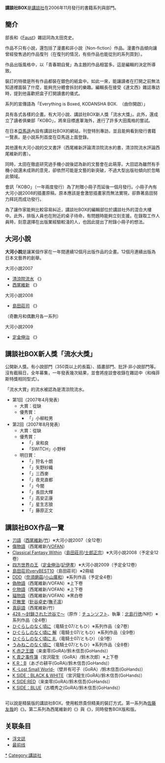 {{japanese|japanese=講談社BOX|kana=こうだんしゃボックス|romaji=Koudansha Box}}
'''講談社BOX'''是[[講談社|講談社]]在2006年11月發行的書籍系列與部門。

==簡介==
部長和《[[浮文誌|Faust]]》雜誌同為太田克史。

作品不只有小說，還包括了漫畫和非小說（Non-fiction）作品。漫畫作品傾向讓曾經發售過的作品復刊（在復刊的情況，有些作品也能從別的系列買到）。

作品出版風格中，以「青春期自覺」為主題的作品相當多。這是編輯的決定所導致。

裝訂的特徵是所有作品都裝在銀色的紙盒中。如此一來，能讓讀者在打開之前無法知道裡面裝了什麼，能夠充分體會拆封的樂趣。編輯長在接受《達文西》雜誌專訪時，提到他喜歡把盒子打開讀書的儀式。

系列的宣傳語為「Everything is Boxed, KODANSHA BOX.　{{lang|ja|開けるのは“あなた”です。}}（由你開啟）」

具有各式各樣的企畫。有大河小說、講談社BOX新人獎「流水大獎」。此外，還成立了讀者俱樂部「KOBO」，將來目標進軍海外，進行了許多大田風格的嘗試。

在日本[[Amazon.com|亞馬遜]]內設有講談社BOX的網站，刊登特別專訪，並且能夠看到發行書籍一覽表。是小說系列首度在亞馬遜上面登錄。

其他還有大河小說的交叉書評（西尾維新評論清涼院流水的書，清涼院流水評論西尾維新的書）。

同時，太田在徹底研究過手機小說後認為新的文藝會在此萌芽。大田認為雖然有手機小說還未成熟的意見，卻依然可能是文藝的新突破，不過大型出版社傾向於忽略此領域。

會訊「KOBO」（一年兩度發行）為了附贈小冊子而延後一個月發行。小冊子內有大河小說2008的插畫原稿，原本應該是會激怒插畫家而無法實現，卻靠著島田努力拜託而成功發行。

為了讓作家能夠比較容易糾近，講談社BOX的編輯部位於講談社外的混合大樓中。此外，排版人員也在附近的桌子待命，有問題時能夠立刻支援。在錄取工作人員時，刻意選擇在出版業經驗較淺的人，也因此提出了附錄小冊子的想法。

==大河小說==
'''大河小說'''是讓某個作家在一年間連續12個月出版作品的企畫。12個月連續出版為日本文藝界的創舉。
;大河小說2007
*[[清涼院流水|清涼院流水]] 《{{lang|ja|パーフェクト・ワールド　What a perfect world!}}》
*[[西尾維新|西尾維新]] 《{{lang|ja|[[刀語|刀語]]}}》
;大河小說2008
*[[島田莊司|島田莊司]] 《{{lang|ja|Classical Fantasy Within}}》
（奇數月和偶數月各一系列）
;大河小說2009
*[[定金伸治|定金伸治]] 《{{lang|ja|四方世界の王}}》

==講談社BOX新人獎「流水大獎」==
公開新人獎。有小說部門（350頁以上的長篇）、插畫部門、批評‧非小說部門等。沒有截稿日，全年募集，一年發表幾次結果，並會將座談會收錄在雜誌中（和梅菲斯特獎相同型式）。

「流水大賞」的流水被認為是清涼院流水。

*第1回（2007年4月発表）
**大賞：從缺
**優秀賞：
***「{{lang|ja|くうそうノンフィク日和}}」小柳粒男
*第2回（2007年8月発表）
**大賞：從缺 
**優秀賞：
***「{{lang|ja|エレGY}}」泉和良
***「SWITCH」小野梓
**明日賞：
***「{{lang|ja|インペリアル・ティーガー}}」狩名十朗
***「{{lang|ja|逢魔が時に、家から出てはいけないよ。}}」矢野紗織
***「{{lang|ja|空想性パラフレニィ}}」三西麥
***「{{lang|ja|スクラップ風ショウ女カッティング炒メ}}」夜見直都
***「{{lang|ja|そして飛竜は月夜に空を舞う}}」今闇
***「{{lang|ja|正義の見方}}」長田大輝
***「{{lang|ja|短編４連作}}」高安正康
***「{{lang|ja|独裁国家『彩』}}」星生志狼
***「{{lang|ja|僕は『ふくしゅうやさん』が大好きです。}}」藤原正文

==講談社BOX作品一覽==
{{動態列表}}
* [[刀語|刀語]]（[[西尾維新|西尾維新]]/[[竹_(插畫家)|竹]]）※大河小說2007（全12卷）
* [[傷物語|傷物語]]（西尾維新/[[VOFAN|VOFAN]]）
* [[Classical_Fantasy_Within|Classical Fantasy Within]]（[[島田莊司|島田莊司]]/[[士郎正宗|士郎正宗]]）※大河小說2008（予定全12卷）
* [[四方世界の王|四方世界の王]]（[[定金伸治|定金伸治]]/[[記伊孝|記伊孝]]）※大河小說2009（予定全12卷）
* [[島田荘司veryBEST10|島田荘司veryBEST10]]（島田莊司）※2冊組
* [[DDD_(小説)|DDD]]（[[奈須磨菇|奈須磨菇]]/[[小山廣和|小山廣和]]）※系列作品（予定全4卷）
* [[偽物語|偽物語]]（西尾維新/VOFAN）※上下卷
* [[化物語|化物語]]（西尾維新/VOFAN）※上下卷
* [[貓物語|貓物語]]（西尾維新/VOFAN）※黑白卷
* [[花散里_(小説)|花散里]]（[[針谷卓史|針谷卓史]]/[[撫子凛|撫子凛]]）
* [[真庭語|真庭語]]（西尾維新/竹）
* [[428_〜封鎖された渋谷で〜#小説版「428」|428 〜封鎖された渋谷で〜]]（原作：[[チュンソフト|チュンソフト]]、執筆：[[北島行徳|北島行徳]]/N村）※系列作品（全4卷）
* [[ひぐらしのなく頃に|ひぐらしのなく頃に]]（竜騎士07/ともひ）※系列作品（全7卷）
* [[ひぐらしのなく頃に_解|ひぐらしのなく頃に 解]]（竜騎士07/ともひ）※系列作品（全9卷）
* [[ひぐらしのなく頃に_礼|ひぐらしのなく頃に 礼]]（竜騎士07/ともひ）（全1卷）
* [[うみねこのなく頃に|うみねこのなく頃に]]（竜騎士07/ともひ）※系列作品（全8卷）
* [[K_赤之王國|K 赤之王國]]（来楽零(GoRA)/鈴木信吾(GoHands)）
* [[K_青之事件簿|K 青之事件簿]]（宮沢龍生（GoRA）/鈴木次郎）※上下卷
* [[K_R：B|K R：B]]（あざの耕平(GoRA)/鈴木信吾(GoHands)）
* [[K_-Lost_Small_World-|K -Lost Small World-]]（壁井有可子（GoRA）/鈴木信吾(GoHands)）
* [[K_SIDE：BLACK_&_WHITE|K SIDE：BLACK & WHITE]]（宮沢龍生(GoRA)/鈴木信吾(GoHands)）
* [[K_SIDE:RED|K SIDE:RED]]（来楽零(GoRA)/鈴木信吾(GoHands)）
* [[K_SIDE：BLUE|K SIDE：BLUE]]（古橋秀之(GoRA)/鈴木信吾(GoHands)）

=={{lang|ja|講談社BOXピース}}==
{{lang|ja|講談社BOXピース}}可以說是精裝版的講談社BOX。使用較昂貴但精美的裝訂方式。第一系列為[[佐藤友哉|佐藤友哉]]的《{{lang|ja|灰色のダイエットコカコーラ}}》。第二系列為西尾維新的《{{lang|ja|きみとぼくの壊れた世界}}》與《{{lang|ja|不気味で素朴な囲われた世界}}》，同時發售BOX版和{{lang|ja|ピース}}版。

==关联条目==
* [[浮文誌|浮文誌]]
* [[最前线|最前线]]

{{日本主要輕小說文庫}}

{{DEFAULTSORT:Koudansha Box}}
[[Category:講談社BOX|*]]
[[Category:講談社|Category:講談社]]